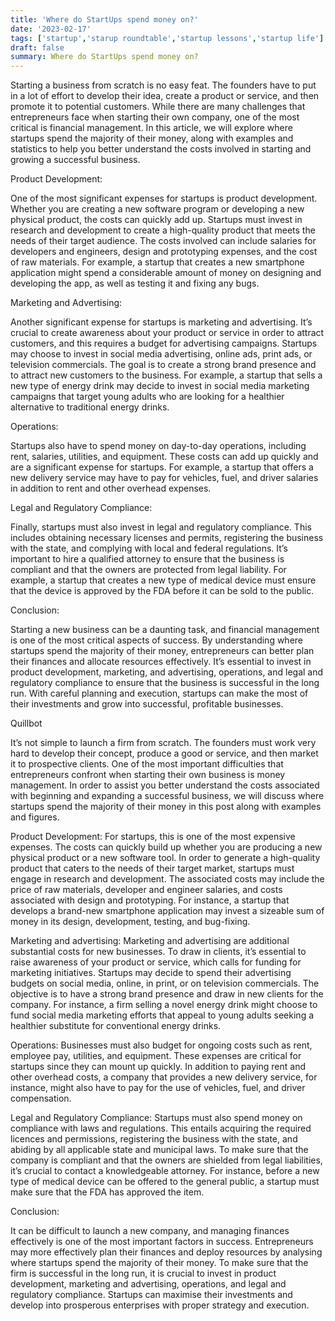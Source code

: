 ```yaml
---
title: 'Where do StartUps spend money on?'
date: '2023-02-17'
tags: ['startup','starup roundtable','startup lessons','startup life']
draft: false
summary: Where do StartUps spend money on?
---
```

Starting a business from scratch is no easy feat. The founders have to put in a lot of effort to develop their idea, create a product or service, and then promote it to potential customers. While there are many challenges that entrepreneurs face when starting their own company, one of the most critical is financial management. In this article, we will explore where startups spend the majority of their money, along with examples and statistics to help you better understand the costs involved in starting and growing a successful business.

Product Development:

One of the most significant expenses for startups is product development. Whether you are creating a new software program or developing a new physical product, the costs can quickly add up. Startups must invest in research and development to create a high-quality product that meets the needs of their target audience. The costs involved can include salaries for developers and engineers, design and prototyping expenses, and the cost of raw materials. For example, a startup that creates a new smartphone application might spend a considerable amount of money on designing and developing the app, as well as testing it and fixing any bugs.

Marketing and Advertising:

Another significant expense for startups is marketing and advertising. It’s crucial to create awareness about your product or service in order to attract customers, and this requires a budget for advertising campaigns. Startups may choose to invest in social media advertising, online ads, print ads, or television commercials. The goal is to create a strong brand presence and to attract new customers to the business. For example, a startup that sells a new type of energy drink may decide to invest in social media marketing campaigns that target young adults who are looking for a healthier alternative to traditional energy drinks.

Operations:

Startups also have to spend money on day-to-day operations, including rent, salaries, utilities, and equipment. These costs can add up quickly and are a significant expense for startups. For example, a startup that offers a new delivery service may have to pay for vehicles, fuel, and driver salaries in addition to rent and other overhead expenses.

Legal and Regulatory Compliance:

Finally, startups must also invest in legal and regulatory compliance. This includes obtaining necessary licenses and permits, registering the business with the state, and complying with local and federal regulations. It’s important to hire a qualified attorney to ensure that the business is compliant and that the owners are protected from legal liability. For example, a startup that creates a new type of medical device must ensure that the device is approved by the FDA before it can be sold to the public.

Conclusion:

Starting a new business can be a daunting task, and financial management is one of the most critical aspects of success. By understanding where startups spend the majority of their money, entrepreneurs can better plan their finances and allocate resources effectively. It’s essential to invest in product development, marketing, and advertising, operations, and legal and regulatory compliance to ensure that the business is successful in the long run. With careful planning and execution, startups can make the most of their investments and grow into successful, profitable businesses.

Quillbot

It’s not simple to launch a firm from scratch. The founders must work very hard to develop their concept, produce a good or service, and then market it to prospective clients. One of the most important difficulties that entrepreneurs confront when starting their own business is money management. In order to assist you better understand the costs associated with beginning and expanding a successful business, we will discuss where startups spend the majority of their money in this post along with examples and figures.

Product Development: For startups, this is one of the most expensive expenses. The costs can quickly build up whether you are producing a new physical product or a new software tool. In order to generate a high-quality product that caters to the needs of their target market, startups must engage in research and development. The associated costs may include the price of raw materials, developer and engineer salaries, and costs associated with design and prototyping. For instance, a startup that develops a brand-new smartphone application may invest a sizeable sum of money in its design, development, testing, and bug-fixing.

Marketing and advertising: Marketing and advertising are additional substantial costs for new businesses. To draw in clients, it’s essential to raise awareness of your product or service, which calls for funding for marketing initiatives. Startups may decide to spend their advertising budgets on social media, online, in print, or on television commercials. The objective is to have a strong brand presence and draw in new clients for the company. For instance, a firm selling a novel energy drink might choose to fund social media marketing efforts that appeal to young adults seeking a healthier substitute for conventional energy drinks.

Operations: Businesses must also budget for ongoing costs such as rent, employee pay, utilities, and equipment. These expenses are critical for startups since they can mount up quickly. In addition to paying rent and other overhead costs, a company that provides a new delivery service, for instance, might also have to pay for the use of vehicles, fuel, and driver compensation.

Legal and Regulatory Compliance: Startups must also spend money on compliance with laws and regulations. This entails acquiring the required licences and permissions, registering the business with the state, and abiding by all applicable state and municipal laws. To make sure that the company is compliant and that the owners are shielded from legal liabilities, it’s crucial to contact a knowledgeable attorney. For instance, before a new type of medical device can be offered to the general public, a startup must make sure that the FDA has approved the item.

Conclusion:

It can be difficult to launch a new company, and managing finances effectively is one of the most important factors in success. Entrepreneurs may more effectively plan their finances and deploy resources by analysing where startups spend the majority of their money. To make sure that the firm is successful in the long run, it is crucial to invest in product development, marketing and advertising, operations, and legal and regulatory compliance. Startups can maximise their investments and develop into prosperous enterprises with proper strategy and execution.
